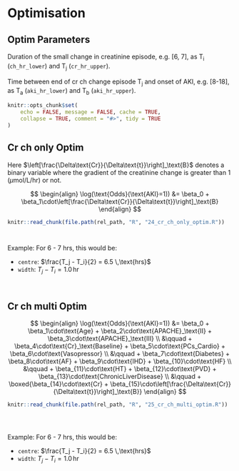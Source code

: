 # Optimisation

## Optim Parameters

Duration of the small change in creatinine episode, e.g. [6, 7],
as T<sub>i</sub> (`ch_hr_lower`) and T<sub>j</sub> (`cr_hr_upper`).

Time between end of cr ch change episode T<sub>j</sub> and onset of AKI, e.g. [8-18],
as T<sub>a</sub> (`aki_hr_lower`) and T<sub>b</sub> (`aki_hr_upper`).


```r
knitr::opts_chunk$set(
    echo = FALSE, message = FALSE, cache = TRUE,
    collapse = TRUE, comment = "#>", tidy = TRUE
)
```

## Cr ch only Optim

Here $\left[\frac{\Delta\text{Cr}}{\Delta\text{t}}\right]_\text{B}$ denotes a binary variable where
the gradient of the creatinine change is greater than $1\,(\mu\text{mol/L/hr})$ or not.

$$
\begin{align}
\log(\text{Odds}(\text{AKI}=1)) &= \beta_0 + \beta_1\cdot\left[\frac{\Delta\text{Cr}}{\Delta\text{t}}\right]_\text{B}
\end{align}
$$

```r
knitr::read_chunk(file.path(rel_path, "R", "24_cr_ch_only_optim.R"))
```

```r
```

```r
```

Example: For 6 - 7 hrs, this would be:

 - `centre`: $\frac{T_j - T_i}{2} = 6.5 \,\text{hrs}$
 - `width`: $T_j - T_i = 1.0 \,\text{hr}$

```r
```

```r
```

## Cr ch multi Optim

$$
\begin{align}
\log(\text{Odds}(\text{AKI}=1)) &= \beta_0 + \beta_1\cdot\text{Age} + \beta_2\cdot\text{APACHE}_\text{II} + \beta_3\cdot\text{APACHE}_\text{III} \\
  &\qquad + \beta_4\cdot\text{Cr}_\text{Baseline} + \beta_5\cdot\text{PCs_Cardio} + \beta_6\cdot\text{Vasopressor} \\
  &\qquad + \beta_7\cdot\text{Diabetes} + \beta_8\cdot\text{AF} + \beta_9\cdot\text{IHD} + \beta_{10}\cdot\text{HF} \\
  &\qquad + \beta_{11}\cdot\text{HT} + \beta_{12}\cdot\text{PVD} + \beta_{13}\cdot\text{ChronicLiverDisease} \\
  &\qquad + \boxed{\beta_{14}\cdot\text{Cr} + \beta_{15}\cdot\left[\frac{\Delta\text{Cr}}{\Delta\text{t}}\right]_\text{B}}
\end{align}
$$

```r
knitr::read_chunk(file.path(rel_path, "R", "25_cr_ch_multi_optim.R"))
```

```r
```

```r
```

```r
```

Example: For 6 - 7 hrs, this would be:

 - `centre`: $\frac{T_j - T_i}{2} = 6.5 \,\text{hrs}$
 - `width`: $T_j - T_i = 1.0 \,\text{hr}$

```r
```

```r
```
